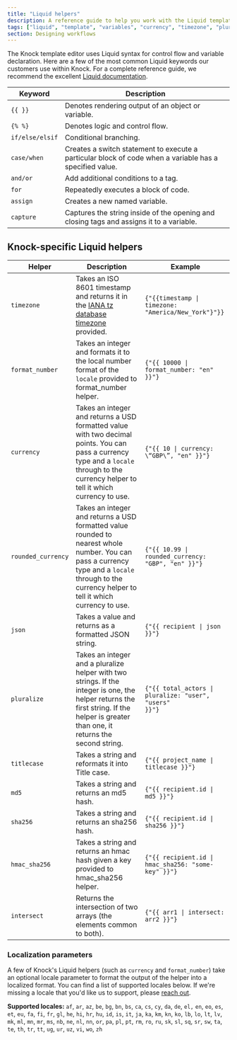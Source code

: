 ```yaml
---
title: "Liquid helpers"
description: A reference guide to help you work with the Liquid templating language in Knock.
tags: ["liquid", "template", "variables", "currency", "timezone", "pluralize"]
section: Designing workflows
---
```


The Knock template editor uses Liquid syntax for control flow and variable declaration. Here are a few of the most common Liquid keywords our customers use within Knock. For a complete reference guide, we recommend the excellent [Liquid documentation](https://shopify.github.io/liquid/).

| Keyword         | Description                                                                                             |
| --------------- | ------------------------------------------------------------------------------------------------------- |
| `{{ }}`         | Denotes rendering output of an object or variable.                                                      |
| `{% %}`         | Denotes logic and control flow.                                                                         |
| `if/else/elsif` | Conditional branching.                                                                                  |
| `case/when`     | Creates a switch statement to execute a particular block of code when a variable has a specified value. |
| `and/or`        | Add additional conditions to a tag.                                                                     |
| `for`           | Repeatedly executes a block of code.                                                                    |
| `assign`        | Creates a new named variable.                                                                           |
| `capture`       | Captures the string inside of the opening and closing tags and assigns it to a variable.                |

## Knock-specific Liquid helpers

| Helper             | Description                                                                                                                                                                                      | Example                                                               |
| ------------------ | ------------------------------------------------------------------------------------------------------------------------------------------------------------------------------------------------ | --------------------------------------------------------------------- |
| `timezone`         | Takes an ISO 8601 timestamp and returns it in the [IANA tz database timezone](https://en.wikipedia.org/wiki/List_of_tz_database_time_zones) provided.                                            | <code>{"{{timestamp \| timezone: \"America/New_York\"}"}}</code>      |
| `format_number`    | Takes an integer and formats it to the local number format of the `locale` provided to format_number helper.                                                                                     | <code>{"{{ 10000 \| format_number: \"en\" }}"}</code>                 |
| `currency`         | Takes an integer and returns a USD formatted value with two decimal points. You can pass a currency type and a `locale` through to the currency helper to tell it which currency to use.         | <code>{"{{ 10 \| currency: \“GBP\”, \"en\" }}"}</code>                |
| `rounded_currency` | Takes an integer and returns a USD formatted value rounded to nearest whole number. You can pass a currency type and a `locale` through to the currency helper to tell it which currency to use. | <code>{"{{ 10.99 \| rounded_currency: \"GBP\", \"en\" }}"}</code>     |
| `json`             | Takes a value and returns as a formatted JSON string.                                                                                                                                            | <code>{"{{ recipient \| json }}"}</code>                              |
| `pluralize`        | Takes an integer and a pluralize helper with two strings. If the integer is one, the helper returns the first string. If the helper is greater than one, it returns the second string.           | <code>{"{{ total_actors \| pluralize: \"user\", \"users\" }}"}</code> |
| `titlecase`        | Takes a string and reformats it into Title case.                                                                                                                                                 | <code>{"{{ project_name \| titlecase }}"}</code>                      |
| `md5`              | Takes a string and returns an md5 hash.                                                                                                                                                          | <code>{"{{ recipient.id \| md5 }}"}</code>                            |
| `sha256`           | Takes a string and returns an sha256 hash.                                                                                                                                                       | <code>{"{{ recipient.id \| sha256 }}"}</code>                         |
| `hmac_sha256`      | Takes a string and returns an hmac hash given a key provided to hmac_sha256 helper.                                                                                                              | <code>{"{{ recipient.id \| hmac_sha256: \"some-key\" }}"}</code>      |
| `intersect`        | Returns the intersection of two arrays (the elements common to both).                                                                                                                            | <code>{"{{ arr1 \| intersect: arr2 }}"}</code>                        |

### Localization parameters

A few of Knock's Liquid helpers (such as `currency` and `format_number`) take an optional locale parameter to format the output of the helper into a localized format. You can find a list of supported locales below. If we're missing a locale that you'd like us to support, please [reach out](mailto:support@knock.app).

**Supported locales:** `af`, `ar`, `az`, `be`, `bg`, `bn`, `bs`, `ca`, `cs`, `cy`, `da`, `de`, `el,` `en`, `eo`, `es`, `et`, `eu`, `fa`, `fi`, `fr`, `gl`, `he`, `hi`, `hr`, `hu`, `id`, `is`, `it`, `ja`, `ka`, `km`, `kn`, `ko`, `lb`, `lo`, `lt`, `lv`, `mk`, `ml`, `mn`, `mr`, `ms`, `nb`, `ne`, `nl`, `nn`, `or`, `pa`, `pl`, `pt`, `rm`, `ro`, `ru`, `sk`, `sl`, `sq`, `sr`, `sw`, `ta`, `te`, `th`, `tr`, `tt`, `ug`, `ur`, `uz`, `vi`, `wo`, `zh`

